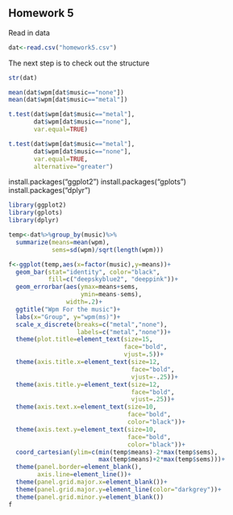 ## Homework 5

<!--
Set the working directory.
No Rchunk is needed to accomplish this.
-->



<!--
Read in the homework5.csv data. For each of the following steps you
should preface your R commands with some plain English explanation.
The data are fabricated and include the number of words per minute
that people can type when listening to no music and when listening
to heavy metal.
-->

Read in data


```r
dat<-read.csv("homework5.csv")
```


The next step is to check out the structure

<!--
Check the structure of the data.
-->

```r
str(dat)
```


<!--
Find the mean words per minute for the two groups.
-->

```r
mean(dat$wpm[dat$music=="none"])
mean(dat$wpm[dat$music=="metal"])
```

<!--
Run an independent t-test to determine if the mean wpm for the
no music group is different from the mean wpm from heavy metal
group. Interpret the results of your analysis after you run it.
-->



```r
t.test(dat$wpm[dat$music=="metal"],
       dat$wpm[dat$music=="none"],
       var.equal=TRUE)
```
       




<!--
Run another independent t-test with the alternative hypothesis that
the heavy metal group types faster than the no music group. Interpret
the results of your analyses.
-->




```r
t.test(dat$wpm[dat$music=="metal"],
       dat$wpm[dat$music=="none"],
       var.equal=TRUE,
       alternative="greater")
```

install.packages("ggplot2")
install.packages("gplots")
install.packages("dplyr")


```r
library(ggplot2)
library(gplots)
library(dplyr)
```




```r
temp<-dat%>%group_by(music)%>%
  summarize(means=mean(wpm),
            sems=sd(wpm)/sqrt(length(wpm)))
```




```r
f<-ggplot(temp,aes(x=factor(music),y=means))+
  geom_bar(stat="identity", color="black",
           fill=c("deepskyblue2", "deeppink"))+
  geom_errorbar(aes(ymax=means+sems,
                    ymin=means-sems),
                width=.2)+
  ggtitle("Wpm For the music")+
  labs(x="Group", y="wpm(ms)")+
  scale_x_discrete(breaks=c("metal","none"),
                   labels=c("metal","none"))+
  theme(plot.title=element_text(size=15,
                                face="bold",
                                vjust=.5))+
  theme(axis.title.x=element_text(size=12,
                                  face="bold",
                                  vjust=-.25))+
  theme(axis.title.y=element_text(size=12,
                                  face="bold",
                                  vjust=.25))+
  theme(axis.text.x=element_text(size=10,
                                 face="bold",
                                 color="black"))+
  theme(axis.text.y=element_text(size=10,
                                 face="bold",
                                 color="black"))+
  coord_cartesian(ylim=c(min(temp$means)-2*max(temp$sems),
                         max(temp$means)+2*max(temp$sems)))+
  theme(panel.border=element_blank(),
        axis.line=element_line())+
  theme(panel.grid.major.x=element_blank())+
  theme(panel.grid.major.y=element_line(color="darkgrey"))+
  theme(panel.grid.minor.y=element_blank())
f
```



